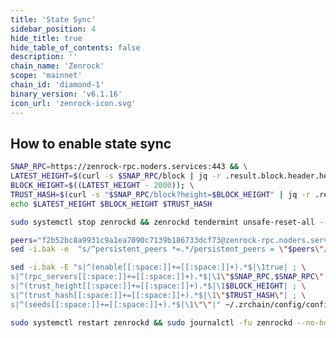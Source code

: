 ```yaml
---
title: 'State Sync'
sidebar_position: 4
hide_title: true
hide_table_of_contents: false
description: ''
chain_name: 'Zenrock'
scope: 'mainnet'
chain_id: 'diamond-1'
binary_version: 'v6.1.16'
icon_url: 'zenrock-icon.svg'
---
```



<PageTitle
  iconUrl="img/zenrock-icon.svg"
  title="Zenrock State Sync"
  chainId="diamond-1"
  version="v6.1.16"
/>

## How to enable state sync

```bash
SNAP_RPC=https://zenrock-rpc.noders.services:443 && \
LATEST_HEIGHT=$(curl -s $SNAP_RPC/block | jq -r .result.block.header.height); \
BLOCK_HEIGHT=$((LATEST_HEIGHT - 2000)); \
TRUST_HASH=$(curl -s "$SNAP_RPC/block?height=$BLOCK_HEIGHT" | jq -r .result.block_id.hash) && \
echo $LATEST_HEIGHT $BLOCK_HEIGHT $TRUST_HASH
```

```bash
sudo systemctl stop zenrockd && zenrockd tendermint unsafe-reset-all --home ~/.zrchain --keep-addr-book
```

```bash
peers="f2b52bc8a9931c9a1ea7090c7139b186733dcf73@zenrock-rpc.noders.services:49656"
sed -i.bak -e  "s/^persistent_peers *=.*/persistent_peers = \"$peers\"/" ~/.zrchain/config/config.toml
```

```bash
sed -i.bak -E "s|^(enable[[:space:]]+=[[:space:]]+).*$|\1true| ; \
s|^(rpc_servers[[:space:]]+=[[:space:]]+).*$|\1\"$SNAP_RPC,$SNAP_RPC\"| ; \
s|^(trust_height[[:space:]]+=[[:space:]]+).*$|\1$BLOCK_HEIGHT| ; \
s|^(trust_hash[[:space:]]+=[[:space:]]+).*$|\1\"$TRUST_HASH\"| ; \
s|^(seeds[[:space:]]+=[[:space:]]+).*$|\1\"\"|" ~/.zrchain/config/config.toml
```

```bash
sudo systemctl restart zenrockd && sudo journalctl -fu zenrockd --no-hostname -o cat
```
